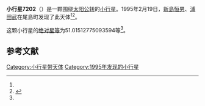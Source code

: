 {{Infobox planet
| bgcolour = #FFFFC0
| name = 7202
| symbol = 
| image = 
| caption = 
| discovery = yes
| discovery_ref = 
| discoverer = [[新島恒男|新島恒男]]、[[浦田武|浦田武]]
| discovery_site = [[尾島町|尾島町]] 
| discovered = 1995年2月19日
| designations = yes
| mp_name = 
| named_after = 
| alt_names = 1995 DX1/ 1979 OK13 / 1979 QE6 / 1979 QP6 / 1984 WK5
| mp_category = [[主带小行星|主带小行星]]
| orbit_ref = <ref name="a">[http://ssd.jpl.nasa.gov/sbdb.cgi?sstr=7202 7202] {{Wayback|url=http://ssd.jpl.nasa.gov/sbdb.cgi?sstr=7202 |date=20201124023534 }}，小行星數據庫瀏覽器（JPL Small-Body Database Browser）－[[美国国家航空航天局|美国国家航空航天局]]喷气推进实验室</ref>
| epoch = 2456400.5 (2013年4月18日更新)
| aphelion = {{convert|3.417639820940625|AU|km|3|abbr=on|lk=out}}
| perihelion = {{convert|2.094585951118524|AU|km|3|abbr=on}}
| semimajor = {{convert|2.756112886029574|AU|km|3|abbr=on}}
| eccentricity = 0.240021713
| period = 1671.259655 [[日|日]]<br />4.58[[儒略年|儒略年]]
| avg_speed = 
| inclination = 6.622698826600899
| asc_node = 323.0704913000025
| mean_anomaly = 
| arg_peri = 51.01512775093594
| satellites = 
| physical_characteristics = yes
| dimensions = 
| mass = 
| density = 
| surface_grav = 
| escape_velocity = 
| sidereal_day = 
| axial_tilt = 
| pole_ecliptic_lat = 
| pole_ecliptic_lon = 
| albedo = 
| temperatures= 
| temp_name1 = 
| mean_temp_1 = 
| max_temp_1 = 
| temp_name2 = 
| max_temp_2 = 
| spectral_type = 
| abs_magnitude = 51.01512775093594
}}

'''小行星7202'''（{{lang-en|7202}}）是一颗围绕[[太阳|太阳]][[公转|公转]]的[[小行星|小行星]]。1995年2月19日，[[新島恒男|新島恒男]]、[[浦田武|浦田武]]在尾島町发现了此天体<ref name="a" /><ref>{{cite news|title=小行星列表|url=http://cfa-www.harvard.edu/iau/lists/NumberedMPs.txt|accessdate=2013-07-08|newspaper=哈佛大学|archive-date=2008-05-17|archive-url=https://web.archive.org/web/20080517010638/http://cfa-www.harvard.edu/iau/lists/NumberedMPs.txt|dead-url=no}}</ref>。

这颗小行星的[[绝对星等|绝对星等]]为51.01512775093594等<ref name="a" />。

==参考文献==
{{reflist}}
{{Minor Planet Number|[[小行星7201|小行星7201]]|[[小行星7203|小行星7203]]}}

{{小天体}}

[[Category:小行星带天体|Category:小行星带天体]]
[[Category:1995年发现的小行星|Category:1995年发现的小行星]]

{{asteroid-stub}}